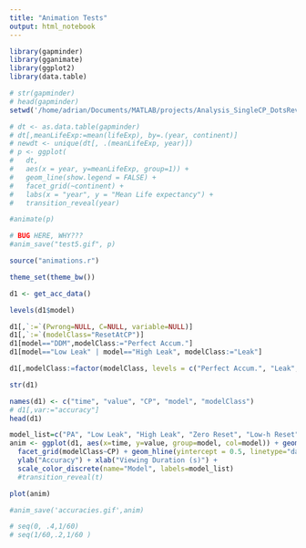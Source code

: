 ```yaml
---
title: "Animation Tests"
output: html_notebook
---
```

```r
library(gapminder)
library(gganimate)
library(ggplot2)
library(data.table)
```

```r
# str(gapminder)
# head(gapminder)
setwd('/home/adrian/Documents/MATLAB/projects/Analysis_SingleCP_DotsReversal/R/animations/')
```

```r
# dt <- as.data.table(gapminder)
# dt[,meanLifeExp:=mean(lifeExp), by=.(year, continent)]
# newdt <- unique(dt[, .(meanLifeExp, year)])
# p <- ggplot(
#   dt,
#   aes(x = year, y=meanLifeExp, group=1)) +
#   geom_line(show.legend = FALSE) +
#   facet_grid(~continent) +
#   labs(x = "year", y = "Mean Life expectancy") + 
#   transition_reveal(year)
```

```r
#animate(p)
```

```r
# BUG HERE, WHY???
#anim_save("test5.gif", p)
```

```r
source("animations.r")
```

```r
theme_set(theme_bw())
```

```r
d1 <- get_acc_data()
```

```r
levels(d1$model)
```

```r
d1[,`:=`(Pwrong=NULL, C=NULL, variable=NULL)]
d1[,`:=`(modelClass="ResetAtCP")]
d1[model=="DDM",modelClass:="Perfect Accum."]
d1[model=="Low Leak" | model=="High Leak", modelClass:="Leak"]
```

```r
d1[,modelClass:=factor(modelClass, levels = c("Perfect Accum.", "Leak", "ResetAtCP"))]
```

```r
str(d1)
```

```r
names(d1) <- c("time", "value", "CP", "model", "modelClass")
# d1[,var:="accuracy"]
head(d1)
```

```r
model_list=c("PA", "Low Leak", "High Leak", "Zero Reset", "Low-h Reset", "High-h Reset")
anim <- ggplot(d1, aes(x=time, y=value, group=model, col=model)) + geom_line(size=2) +
  facet_grid(modelClass~CP) + geom_hline(yintercept = 0.5, linetype="dashed") +
  ylab("Accuracy") + xlab("Viewing Duration (s)") + 
  scale_color_discrete(name="Model", labels=model_list)
  #transition_reveal(t)
```

```r
plot(anim)
```

```r
#anim_save('accuracies.gif',anim)
```

```r
# seq(0, .4,1/60) 
# seq(1/60,.2,1/60 )
```

